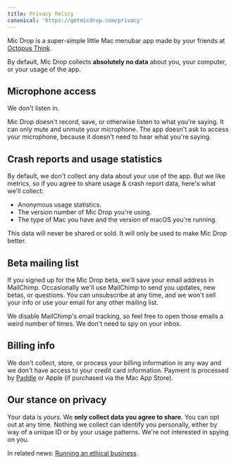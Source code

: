 ```yaml
---
title: Privacy Policy
canonical: 'https://getmicdrop.com/privacy'
---
```



<Panel>

Mic Drop is a super-simple little Mac menubar app made by your friends at [Octopus Think](https://octopusthink.com/about).

By default, Mic Drop collects **absolutely no data** about you, your computer, or your usage of the app.

## Microphone access

We don't listen in.

Mic Drop doesn't record, save, or otherwise listen to what you're saying. It can only mute and unmute your microphone. The app doesn't ask to access your microphone, because it doesn't need to hear what you're saying.

## Crash reports and usage statistics

By default, we don't collect any data about your use of the app. But we like metrics, so if you agree to share usage & crash report data, here's what we'll collect:

- Anonymous usage statistics.
- The version number of Mic Drop you're using.
- The type of Mac you have and the version of macOS you're running.

This data will never be shared or sold. It will only be used to make Mic Drop better.

## Beta mailing list

If you signed up for the Mic Drop beta, we'll save your email address in MailChimp. Occasionally we'll use MailChimp to send you updates, new betas, or  questions. You can unsubscribe at any time, and we won't sell your info or use your email for any other mailing list.

We disable MailChimp's email tracking, so feel free to open those emails a weird number of times. We don't need to spy on your inbox.

## Billing info

We don't collect, store, or process your billing information in any way and we don't have access to your credit card information. Payment is processed by [Paddle](https://paddle.com/) or Apple (if purchased via the Mac App Store).

## Our stance on privacy

Your data is _yours_. We **only collect data you agree to share**. You can opt out at any time. Nothing we collect can identify you personally, either by way of a unique ID or by your usage patterns. We're not interested in spying on you.

In related news: [Running an ethical business](https://octopusthink.com/blog/2019-11-22-ethics-at-the-heart-of-business).

</Panel>
